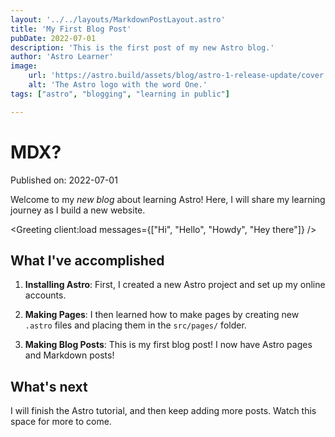 ```yaml
---
layout: '../../layouts/MarkdownPostLayout.astro'
title: 'My First Blog Post'
pubDate: 2022-07-01
description: 'This is the first post of my new Astro blog.'
author: 'Astro Learner'
image:
    url: 'https://astro.build/assets/blog/astro-1-release-update/cover.jpeg' 
    alt: 'The Astro logo with the word One.'
tags: ["astro", "blogging", "learning in public"]

---
```



# MDX?

Published on: 2022-07-01

Welcome to my _new blog_ about learning Astro! Here, I will share my learning journey as I build a new website.

<Greeting client:load messages={["Hi", "Hello", "Howdy", "Hey there"]} />

## What I've accomplished

1. **Installing Astro**: First, I created a new Astro project and set up my online accounts.

2. **Making Pages**: I then learned how to make pages by creating new `.astro` files and placing them in the `src/pages/` folder.

3. **Making Blog Posts**: This is my first blog post! I now have Astro pages and Markdown posts!

## What's next

I will finish the Astro tutorial, and then keep adding more posts. Watch this space for more to come.